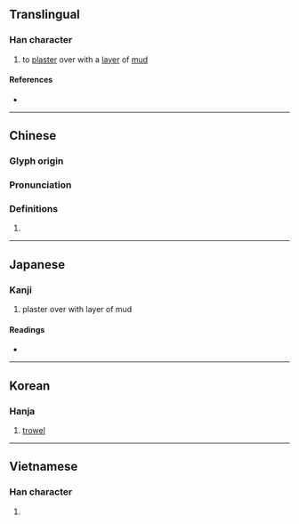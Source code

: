 {{also|圩}}
{{character info}}
==Translingual==

===Han character===
{{Han char|rn=32|rad=土|as=03|sn=6|four=41127|canj=GMMS|ids=⿰土亏}}

# to [[plaster]] over with a [[layer]] of [[mud]]

====References====
* {{Han ref|kx=0223.140|dkj=04885|dj=0456.030|hdz=10418.020|uh=572C|ud=22316|bh=A664|bd=42596}}

----

==Chinese==
{{zh-forms}}

===Glyph origin===
{{Han etym}}

===Pronunciation===
{{zh-pron
|m=wū
|c=wu1
|mc=y
|oc=y
|cat=
}}

===Definitions===
{{zh-hanzi}}

# {{rfdef|zh}}

----

==Japanese==

===Kanji===
{{ja-kanji|grade=|rs=土03}}

# plaster over with layer of mud

====Readings====
* {{ja-readings
|on=お, う
|kun=こて, ぬ-る}}

----

==Korean==

===Hanja===
{{ko-hanja|오}}

# [[trowel]]

----

==Vietnamese==

===Han character===
{{vi-readings|readings=hũ|rs=土03}}

# {{rfdef|vi|sort=土03}}